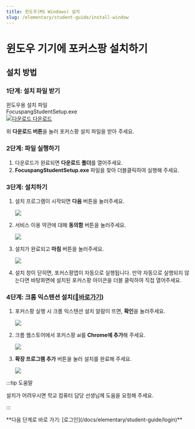 ```yaml
---
title: 윈도우(MS Windows) 설치
slug: /elementary/student-guide/install-window
---
```



# 윈도우 기기에 포커스팡 설치하기

## 설치 방법

### 1단계: 설치 파일 받기

<div class="fp-download-container fp-download-blue">
  <div>
    <div class="fp-download-title">윈도우용 설치 파일</div>
    <div class="fp-download-desc">FocuspangStudentSetup.exe</div>
  </div>
  <a
    class="fp-download-button"
    href="https://obj-g-1.ktcloud.com/focuspang-media/downloads/FocuspangStudentSetup.exe"
  >
    <img
      class="fp-download-icon"
      src="/img/download-white-icon.svg"
      alt="다운로드"
    />
    다운로드
  </a>
</div>

위 **다운로드 버튼**을 눌러 포커스팡 설치 파일을 받아 주세요.

### 2단계: 파일 실행하기

1. 다운로드가 완료되면 **다운로드 폴더**를 열어주세요.
2. **FocuspangStudentSetup.exe** 파일을 찾아 더블클릭하여 실행해 주세요.

### 3단계: 설치하기

1. 설치 프로그램이 시작되면 **다음** 버튼을 눌러주세요.

   <Image src="/img/kr/middlehigh/student/11-01.png" size="md" />

2. 서비스 이용 약관에 대해 **동의함** 버튼을 눌러주세요.

   <Image src="/img/kr/middlehigh/student/11-02.png" size="md" />

3. 설치가 완료되고 **마침** 버튼을 눌러주세요.

   <Image src="/img/kr/middlehigh/student/11-03.png" size="md" />

4. 설치 창이 닫히면, 포커스팡앱이 자동으로 실행됩니다. 만약 자동으로 실행되지 않는다면 바탕화면에 설치된 포커스팡 아이콘을 더블 클릭하여 직접 열어주세요.

### 4단계: 크롬 익스텐션 설치[(🔗바로가기)](https://chromewebstore.google.com/detail/%ED%8F%AC%EC%BB%A4%EC%8A%A4%ED%8C%A1-ai-%EC%9C%88%EB%8F%84%EC%9A%B0%EC%9A%A9/nkcbfkbfngbaebldgenpafgffpgdhibi?hl=ko&utm_source=ext_sidebar)

1. 포커스팡 실행 시 크롬 익스텐션 설치 알람이 뜨면, **확인**을 눌러주세요.

   <Image src="/img/kr/middlehigh/student/11-04.png" size="sm" />

2. 크롬 웹스토어에서 포커스팡 ai를 **Chrome에 추가**해 주세요.

   <Image src="/img/kr/middlehigh/student/11-05.png" size="lg" />

3. **확장 프로그램 추가** 버튼을 눌러 설치를 완료해 주세요.

   <Image src="/img/kr/middlehigh/student/11-06.png" size="sm" />

:::tip 도움말

설치가 어려우시면 학교 컴퓨터 담당 선생님께 도움을 요청해 주세요.

:::

<div class="link-center">
  **다음 단계로 바로 가기: [로그인](/docs/elementary/student-guide/login)**
</div>
